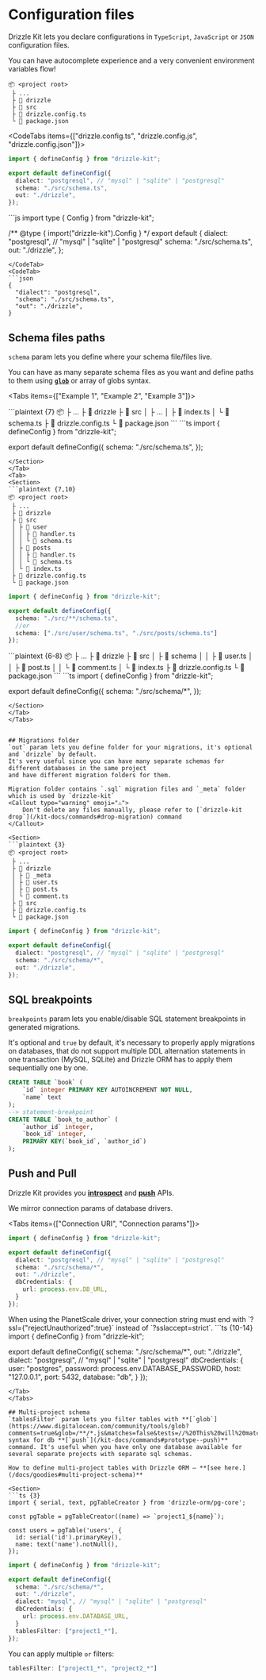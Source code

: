 
# Configuration files
Drizzle Kit lets you declare configurations in `TypeScript`, `JavaScript` or `JSON` configuration files.  

You can have autocomplete experience and a very convenient environment variables flow!  

```plaintext {5}
📦 <project root>
 ├ ...
 ├ 📂 drizzle
 ├ 📂 src
 ├ 📜 drizzle.config.ts
 └ 📜 package.json
```

<CodeTabs items={["drizzle.config.ts", "drizzle.config.js", "drizzle.config.json"]}>
<CodeTab>
```ts
import { defineConfig } from "drizzle-kit";

export default defineConfig({
  dialect: "postgresql", // "mysql" | "sqlite" | "postgresql"
  schema: "./src/schema.ts",
  out: "./drizzle",
});
```
</CodeTab>
<CodeTab>
```js
import type { Config } from "drizzle-kit";

/** @type { import("drizzle-kit").Config } */
export default {
  dialect: "postgresql", // "mysql" | "sqlite" | "postgresql"
  schema: "./src/schema.ts",
  out: "./drizzle",
};
```
</CodeTab>
<CodeTab>
```json
{
  "dialect": "postgresql",
  "schema": "./src/schema.ts",
  "out": "./drizzle",
}
```
</CodeTab>
</CodeTabs>

## Schema files paths
`schema` param lets you define where your schema file/files live.  

You can have as many separate schema files as you want and define paths to them using 
**[`glob`](https://www.digitalocean.com/community/tools/glob?comments=true&glob=/**/*.js&matches=false&tests=//%20This%20will%20match%20as%20it%20ends%20with%20'.js'&tests=/hello/world.js&tests=//%20This%20won't%20match!&tests=/test/some/globs)**
 or array of globs syntax.

<Tabs items={["Example 1", "Example 2", "Example 3"]}>
<Tab>
<Section>
```plaintext {7}
📦 <project root>
 ├ ...
 ├ 📂 drizzle
 ├ 📂 src
 │ ├ ...
 │ ├ 📜 index.ts
 │ └ 📜 schema.ts 
 ├ 📜 drizzle.config.ts
 └ 📜 package.json
```
```ts
import { defineConfig } from "drizzle-kit";

export default defineConfig({
  schema: "./src/schema.ts",
});
```
</Section>
</Tab>
<Tab>
<Section>
```plaintext {7,10}
📦 <project root>
 ├ ...
 ├ 📂 drizzle
 ├ 📂 src
 │ ├ 📂 user
 │ │ ├ 📜 handler.ts 
 │ │ └ 📜 schema.ts 
 │ ├ 📂 posts
 │ │ ├ 📜 handler.ts 
 │ │ └ 📜 schema.ts 
 │ └ 📜 index.ts
 ├ 📜 drizzle.config.ts
 └ 📜 package.json
```
```ts
import { defineConfig } from "drizzle-kit";

export default defineConfig({
  schema: "./src/**/schema.ts",
  //or
  schema: ["./src/user/schema.ts", "./src/posts/schema.ts"]
});
```
</Section>
</Tab>
<Tab>
<Section>
```plaintext {6-8}
📦 <project root>
 ├ ...
 ├ 📂 drizzle
 ├ 📂 src
 │ ├ 📂 schema
 │ │ ├ 📜 user.ts 
 │ │ ├ 📜 post.ts 
 │ │ └ 📜 comment.ts 
 │ └ 📜 index.ts
 ├ 📜 drizzle.config.ts
 └ 📜 package.json
```
```ts
import { defineConfig } from "drizzle-kit";

export default defineConfig({
  schema: "./src/schema/*",
});
```
</Section>
</Tab>
</Tabs>


## Migrations folder
`out` param lets you define folder for your migrations, it's optional and `drizzle` by default.  
It's very useful since you can have many separate schemas for different databases in the same project 
and have different migration folders for them.  
  
Migration folder contains `.sql` migration files and `_meta` folder which is used by `drizzle-kit`
<Callout type="warning" emoji="⚠️">
	Don't delete any files manually, please refer to [`drizzle-kit drop`](/kit-docs/commands#drop-migration) command
</Callout>

<Section>
```plaintext {3}
📦 <project root>
 ├ ...
 ├ 📂 drizzle
 │ ├ 📂 _meta
 │ ├ 📜 user.ts 
 │ ├ 📜 post.ts 
 │ └ 📜 comment.ts 
 ├ 📂 src
 ├ 📜 drizzle.config.ts
 └ 📜 package.json
```
```ts {5}
import { defineConfig } from "drizzle-kit";

export default defineConfig({
  dialect: "postgresql", // "mysql" | "sqlite" | "postgresql"
  schema: "./src/schema/*",
  out: "./drizzle",
});
```
</Section>

## SQL breakpoints
`breakpoints` param lets you enable/disable SQL statement breakpoints in generated migrations.

It's optional and `true` by default, 
it's necessary to properly apply migrations on databases, that do not support multiple DDL alternation statements in one transaction (MySQL, SQLite) 
and Drizzle ORM has to apply them sequentially one by one.
```sql {5}
CREATE TABLE `book` (
	`id` integer PRIMARY KEY AUTOINCREMENT NOT NULL,
	`name` text
);
--> statement-breakpoint
CREATE TABLE `book_to_author` (
	`author_id` integer,
	`book_id` integer,
	PRIMARY KEY(`book_id`, `author_id`)
);
```
## Push and Pull
Drizzle Kit provides you **[introspect](/kit-docs/commands#introspect--pull)** and **[push](/kit-docs/commands#prototype--push)** APIs.  

We mirror connection params of database drivers.

<Tabs items={["Connection URI", "Connection params"]}>
<Tab>
```ts {8}
import { defineConfig } from "drizzle-kit";

export default defineConfig({
  dialect: "postgresql", // "mysql" | "sqlite" | "postgresql"
  schema: "./src/schema/*",
  out: "./drizzle",
  dbCredentials: {
    url: process.env.DB_URL,
  }
});
```
<Callout type="info" emoji="ℹ️">
When using the PlanetScale driver, your connection string must end with `?ssl={"rejectUnauthorized":true}` instead of `?sslaccept=strict`.
</Callout>

</Tab>
<Tab>
```ts {10-14}
import { defineConfig } from "drizzle-kit";

export default defineConfig({
  schema: "./src/schema/*",
  out: "./drizzle",
  dialect: "postgresql", // "mysql" | "sqlite" | "postgresql"
  dbCredentials: {
    user: "postgres",
    password: process.env.DATABASE_PASSWORD,
    host: "127.0.0.1",
    port: 5432,
    database: "db",
  }
});
```
</Tab>
</Tabs>

## Multi-project schema
`tablesFilter` param lets you filter tables with **[`glob`](https://www.digitalocean.com/community/tools/glob?comments=true&glob=/**/*.js&matches=false&tests=//%20This%20will%20match%20as%20it%20ends%20with%20'.js'&tests=/hello/world.js&tests=//%20This%20won't%20match!&tests=/test/some/globs)** 
syntax for db **[`push`](/kit-docs/commands#prototype--push)** command. It's useful when you have only one database available for several separate projects with separate sql schemas.  

How to define multi-project tables with Drizzle ORM — **[see here.](/docs/goodies#multi-project-schema)**

<Section>
```ts {3}
import { serial, text, pgTableCreator } from 'drizzle-orm/pg-core';

const pgTable = pgTableCreator((name) => `project1_${name}`);

const users = pgTable('users', {
  id: serial('id').primaryKey(),
  name: text('name').notNull(),
});
```
```ts {7}
import { defineConfig } from "drizzle-kit";

export default defineConfig({
  schema: "./src/schema/*",
  out: "./drizzle",
  dialect: "mysql", // "mysql" | "sqlite" | "postgresql"
  dbCredentials: {
    url: process.env.DATABASE_URL,
  }
  tablesFilter: ["project1_*"],
});
```
</Section>

You can apply multiple `or` filters:
```ts
tablesFilter: ["project1_*", "project2_*"]
```
